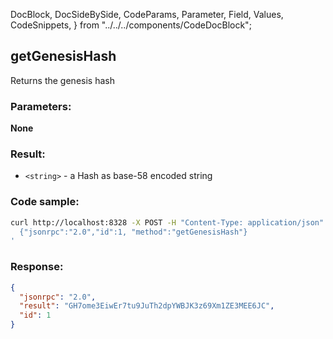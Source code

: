   DocBlock,
  DocSideBySide,
  CodeParams,
  Parameter,
  Field,
  Values,
  CodeSnippets,
} from "../../../components/CodeDocBlock";

<DocBlock>

## getGenesisHash

Returns the genesis hash

<DocSideBySide>
<CodeParams>

### Parameters:

**None**

### Result:

- `<string>` - a Hash as base-58 encoded string

</CodeParams>
<CodeSnippets>

### Code sample:

```bash
curl http://localhost:8328 -X POST -H "Content-Type: application/json" -d '
  {"jsonrpc":"2.0","id":1, "method":"getGenesisHash"}
'
```

### Response:

```json
{
  "jsonrpc": "2.0",
  "result": "GH7ome3EiwEr7tu9JuTh2dpYWBJK3z69Xm1ZE3MEE6JC",
  "id": 1
}
```

</CodeSnippets>
</DocSideBySide>
</DocBlock>
